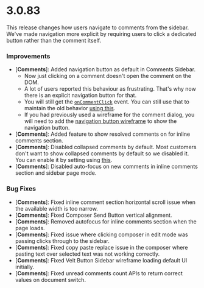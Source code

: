 # 3.0.83

<Warning>
  This release changes how users navigate to comments from the sidebar. We've made navigation more explicit by requiring users to click a dedicated button rather than the comment itself.
</Warning>

### Improvements
- [**Comments**]: Added navigation button as default in Comments Sidebar.
  - Now just clicking on a comment doesn't open the comment on the DOM.
  - A lot of users reported this behaviour as frustrating. That's why now there is an explicit navigation button for that.
  - You will still get the [`onCommentClick`](/async-collaboration/comments-sidebar/customize-behavior#oncommentclick) event. You can still use that to maintain the old behavior [using this](/async-collaboration/comments/customize-behavior/customize-behavior#selectcommentbyannotationid).
  - If you had previously used a wireframe for the comment dialog, you will need to add the [navigation button wireframe](/ui-customization/features/async/comments/comment-dialog/subcomponents/header) to show the navigation button.
- [**Comments**]: Added feature to show resolved comments on for inline comments section.
- [**Comments**]: Disabled collapsed comments by default. Most customers don't want to show collapsed comments by default so we disabled it. You can enable it by setting using [this](/async-collaboration/comments/customize-behavior/customize-behavior#enablecollapsedcomments).
- [**Comments**]: Disabled auto-focus on new comments in inline comments section and sidebar page mode.


### Bug Fixes
- [**Comments**]: Fixed inline comment section horizontal scroll issue when the available width is too narrow.
- [**Comments**]: Fixed Composer Send Button vertical alignment.
- [**Comments**]: Removed autofocus for inline comments section when the page loads.
- [**Comments**]: Fixed issue where clicking composer in edit mode was passing clicks through to the sidebar.
- [**Comments**]: Fixed copy paste replace issue in the composer where pasting text over selected text was not working correctly.
- [**Comments**]: Fixed Velt Button Sidebar wireframe loading default UI initially.
- [**Comments**]: Fixed unread comments count APIs to return correct values on document switch.
